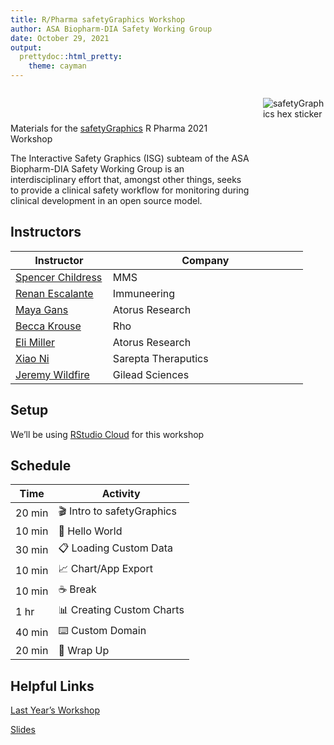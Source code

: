```yaml
---
title: R/Pharma safetyGraphics Workshop
author: ASA Biopharm-DIA Safety Working Group
date: October 29, 2021
output:
  prettydoc::html_pretty:
    theme: cayman
---
```



<div class="description-container">
  <div class="description-left">
  Materials for the <a href="https://safetygraphics.github.io/">safetyGraphics</a> R Pharma 2021 Workshop
  
  The Interactive Safety Graphics (ISG) subteam of the ASA Biopharm-DIA Safety Working Group is an interdisciplinary effort that, amongst other things, seeks to provide a clinical safety workflow for monitoring during clinical development in an open source model.
  </div>
  <img class="description-right" src="safetyGraphicsHex.png" alt="safetyGraphics hex sticker"/>
</div>

## Instructors

| Instructor | Company |
| --- | ------ |
| [Spencer Childress](https://www.linkedin.com/in/spencer-childress-7a444b16/) | MMS |
| [Renan Escalante](https://www.linkedin.com/in/renanescalante/) | Immuneering |
| [Maya Gans](https://www.linkedin.com/in/mayagans/) | Atorus Research |
| [Becca Krouse](https://www.linkedin.com/in/rebecca-krouse-b6ba8820/) | Rho |
| [Eli Miller](https://www.linkedin.com/in/eli-miller-90532a87/) | Atorus Research |
| [Xiao Ni](https://www.linkedin.com/in/xiao-ni-547141b/) | Sarepta Theraputics |
| [Jeremy Wildfire](https://www.linkedin.com/in/jeremy-wildfire/) | Gilead Sciences |


## Setup

We'll be using [RStudio Cloud]() for this workshop

## Schedule 


| Time | Activity |
| ---- | -------- |
| 20 min | 🎬 Intro to safetyGraphics |
| 10 min | 📓 Hello World |
| 30 min | 📋 Loading Custom Data |
| 10 min | 📈 Chart/App Export |
| 10 min | ☕ Break |
| 1 hr | 📊 Creating Custom Charts |
| 40 min | ⌨️ Custom Domain |
| 20 min | 🎀 Wrap Up | 



## Helpful Links

[Last Year's Workshop]()


[Slides]()

<style>
  .description-container {
    display: grid;
    grid-template-columns: 3fr 0.5fr;
    width: 100%;
    grid-gap: 20px;
  }
  
  .description-left {
    padding-top: 40px;
  }
  
  .page-header {
    text-align: center;
    background-color: #EC5D57;
    background-image: none;
    padding: 1.5rem 2rem;
  }
  
  .main-content h1,
  .main-content h2,
  .main-content h3,
  .main-content h4 {
    color: #EC5D57;
  }
  
  .main-content table th {
    font-weight: 700;
    background-color: #EC5D57;
   }
   
  .main-content h2 {
    text-transform: uppercase;
    font-size: 2em;
    padding-top: 20px;
  }
</style>
